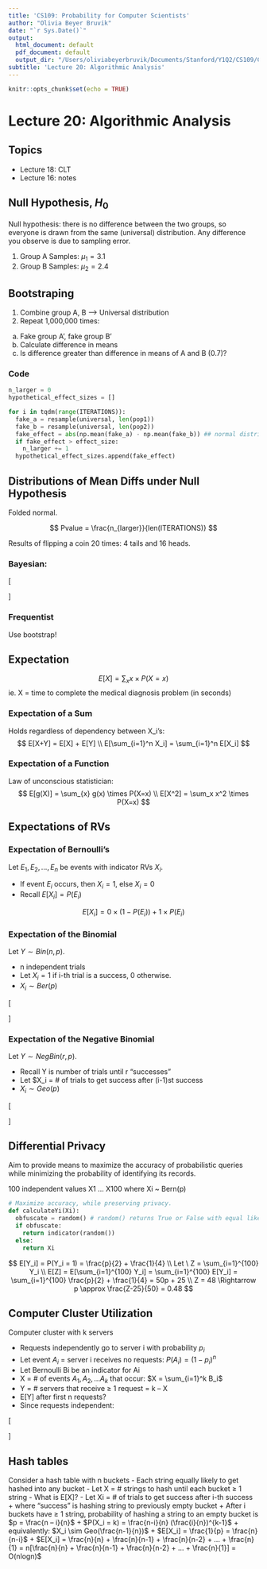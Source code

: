 ```yaml
---
title: 'CS109: Probability for Computer Scientists'
author: "Olivia Beyer Bruvik"
date: "`r Sys.Date()`"
output:
  html_document: default
  pdf_document: default
  output_dir: "/Users/oliviabeyerbruvik/Documents/Stanford/Y1Q2/CS109/CS109_markdowns/reports"
subtitle: 'Lecture 20: Algorithmic Analysis'
---
```


```r
knitr::opts_chunk$set(echo = TRUE)
```

# Lecture 20: Algorithmic Analysis {.tabset}

## Topics
- Lecture 18: CLT
- Lecture 16: notes

## Null Hypothesis, $H_0$
Null hypothesis: there is no difference between the two groups, so everyone is drawn from the same (universal) distribution. Any difference you observe is due to sampling error.

1. Group A Samples: $\mu_1 = 3.1$
2. Group B Samples: $\mu_2 = 2.4$

## Bootstraping
1. Combine group A, B --> Universal distribution
2. Repeat 1,000,000 times:
  a) Fake group A', fake group B'
  b) Calculate difference in means
  c) Is difference greater than difference in means of A and B (0.7)?

### Code
```Python
n_larger = 0
hypothetical_effect_sizes = []

for i in tqdm(range(ITERATIONS)):
  fake_a = resample(universal, len(pop1))
  fake_b = resample(universal, len(pop2))
  fake_effect = abs(np.mean(fake_a) - np.mean(fake_b)) ## normal distribution (CLT)
  if fake_effect > effect_size:
    n_larger += 1
  hypothetical_effect_sizes.append(fake_effect)
```

## Distributions of Mean Diffs under Null Hypothesis {.tabset}
Folded normal. 

$$
Pvalue = \frac{n_{larger}}{len(ITERATIONS)}
$$

Results of flipping a coin 20 times: 4 tails and 16 heads.

### Bayesian: 
\[
\begin{aligned}
\text{Let's use Laplace prior} \\
X \sim Beta(a=17, b=5)
\end{aligned}
\]

### Frequentist
Use bootstrap!

## Expectation {.tabset}
$$
E[X] = \sum_x x \times P(X=x)
$$
ie. X = time to complete the medical diagnosis problem (in seconds)

### Expectation of a Sum
Holds regardless of dependency between X_i's:
$$
E[X+Y] = E[X] + E[Y] \\
E[\sum_{i=1}^n X_i] = \sum_{i=1}^n E[X_i]
$$

### Expectation of a Function
Law of unconscious statistician:
$$
E[g(X)] = \sum_{x} g(x) \times P(X=x) \\
E[X^2] = \sum_x x^2 \times P(X=x)
$$

## Expectations of RVs {.tabset}
### Expectation of Bernoulli's
Let $E_1, E_2, ..., E_n$ be events with indicator RVs $X_i$.

- If event $E_i$ occurs, then $X_i = 1$, else $X_i = 0$
- Recall $E[X_i] = P(E_i)$

$$
E[X_i] = 0 \times (1-P(E_i)) + 1 \times P(E_i)
$$

### Expectation of the Binomial
Let $Y \sim Bin(n,p)$.

- n independent trials
- Let $X_i = 1$ if i-th trial is a success, 0 otherwise. 
- $X_i \sim Ber(p)$

\[
\begin{aligned}
E[Y] &= E[\sum_{i=1}^n X_i] \\
&= \sum_{i=1}^n E[X_i] \\
&= E[X_i] + E[X_2] + ... + E[X_n] \\
&= np
\end{aligned}
\]

### Expectation of the Negative Binomial
Let $Y \sim NegBin(r,p)$.

- Recall Y is number of trials until r "successes"
- Let $X_i = # of trials to get success after (i-1)st success
- $X_i \sim Geo(p)$

\[
\begin{aligned}
Y &= X_1 + X_2 + ... + X_r = \sum_{i=1}^r X_i \\
E[Y] &= E[\sum_{i=1}^r X_i] \\
&= \sum_{i=1}^r E[X_i] \\
&= E[X_i] + E[X_2] + ... + E[X_r] \\
&= \frac{r}{p}
\end{aligned}
\]

## Differential Privacy
Aim to provide means to maximize the accuracy of probabilistic queries while minimizing the probability of identifying its records. <br>

100 independent values X1 … X100 where Xi ~ Bern(p)
```Python
# Maximize accuracy, while preserving privacy.
def calculateYi(Xi):
  obfuscate = random() # random() returns True or False with equal likelihood
  if obfuscate:
    return indicator(random())
  else:
    return Xi
```

$$
E[Y_i] = P(Y_i = 1) = \frac{p}{2} + \frac{1}{4} \\
Let \ Z = \sum_{i=1}^{100} Y_i \\
E[Z] = E[\sum_{i=1}^{100} Y_i] = \sum_{i=1}^{100} E[Y_i] = \sum_{i=1}^{100} \frac{p}{2} + \frac{1}{4} = 50p + 25 \\
Z = 48 \Rightarrow p \approx \frac{Z-25}{50} = 0.48
$$

## Computer Cluster Utilization
Computer cluster with k servers

- Requests independently go to server i with probability $p_i$
- Let event $A_i$ = server i receives no requests: $P(A_i) = (1-p_i)^n$
- Let Bernoulli Bi be an indicator for Ai
- X = # of events $A_1, A_2, … A_k$ that occur: $X = \sum_{i=1}^k B_i$
- Y = # servers that receive ≥ 1 request = k – X
- E[Y] after first n requests?
- Since requests independent:

\[
\begin{aligned}
E[X] &= E[\sum_{i=1}^k B_i] = \sum_{i=1}^k E[B_i] = \sum_{i=1}^k P[A_i] = \sum_{i=1}^k (1-p_i)^n \\
E[Y] &= k-E[X] = k-\sum_{i=1}^k (1-p_i)^n
\end{aligned}
\]

## Hash tables

Consider a hash table with n buckets
- Each string equally likely to get hashed into any bucket
- Let X = # strings to hash until each bucket ≥ 1 string
- What is E[X]?
- Let Xi = # of trials to get success after i-th success
  + where “success” is hashing string to previously empty bucket
  + After i buckets have ≥ 1 string, probability of hashing a string to an empty bucket is $p = \frac{n – i}{n}$
  + $P(X_i = k) = \frac{n-i}{n} (\frac{i}{n})^{k-1}$
  + equivalently: $X_i \sim Geo(\frac{n-1}{n})$
  + $E[X_i] = \frac{1}{p} = \frac{n}{n-i}$
  + $E[X_i] = \frac{n}{n} + \frac{n}{n-1} + \frac{n}{n-2} + ... + \frac{n}{1} = n[\frac{n}{n} + \frac{n}{n-1} + \frac{n}{n-2} + ... + \frac{n}{1}] = O(nlogn)$






